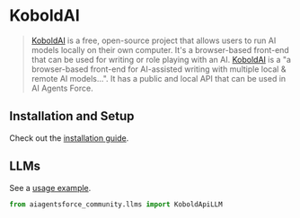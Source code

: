 # KoboldAI

>[KoboldAI](https://koboldai.com/) is a free, open-source project that allows users to run AI models locally 
> on their own computer. 
> It's a browser-based front-end that can be used for writing or role playing with an AI.
>[KoboldAI](https://github.com/KoboldAI/KoboldAI-Client) is a "a browser-based front-end for 
> AI-assisted writing with multiple local & remote AI models...". 
> It has a public and local API that can be used in AI Agents Force.

## Installation and Setup

Check out the [installation guide](https://github.com/KoboldAI/KoboldAI-Client).

## LLMs

See a [usage example](/docs/integrations/llms/koboldai).

```python
from aiagentsforce_community.llms import KoboldApiLLM
```
